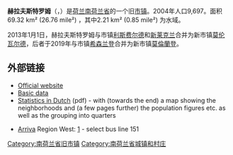 {{Unreferenced|time=2018-08-23T13:02:04+00:00}}
{{Infobox settlement
|name                 = 赫拉夫斯特罗姆
|native_name          = Graafstroom
|image_flag           = Graafstroom flag.svg
|flag_size            = 120x100px
|image_shield         =Coat_of_arms_of_Graafstroom.svg 
|shield_size          = 120x100px
|image_map            = LocatieGraafstroom.png
|mapsize              = 250px
|subdivision_type     = [[世界政區索引|国家]]
|subdivision_name     = {{NL}}
|subdivision_type1    = [[荷蘭省份|省份]]
|subdivision_name1    = [[南荷兰省|南荷兰省]]
|subdivision_type2    = [[市镇_(荷兰)|市镇]]
|subdivision_name2   = [[莫倫蘭登|莫倫蘭登]]
|area_footnotes      = (2006年)
|area_total_km2      = 69.32
|area_land_km2       = 67.11
|area_water_km2      = 2.21
|population_as_of    = 2007年1月1日
|population_note     = 来源：[[荷蘭中央統計局|CBS]], [http://statline.cbs.nl/ Statline].
|settlement_type     = 旧[[市镇_(荷兰)|市镇]]
|population_total    = 9,757
|population_density_km2 = 145
|timezone            = [[欧洲中部时间|CET]]
|utc_offset          = +1
|timezone_DST        = [[欧洲中部夏令时间|CEST]]
|utc_offset_DST      = +2
|coordinates         = {{coord|51.88|N|4.80|E|region:NL|display=inline,title}}
|website             = [https://web.archive.org/web/20021017100858/http://www.graafstroom.nl/ www.graafstroom.nl]
}}
'''赫拉夫斯特罗姆'''（{{lang-nl|Graafstroom}}，{{IPA-fr|ɣraːfˈstroːm|lang|Nl-Graafstroom.ogg}}）是[[荷兰|荷兰]][[南荷兰省|南荷兰省]]的一个旧[[市镇_(荷兰)|市镇]]。2004年人口9,697。面积69.32 km² (26.76 mile²) ，其中2.21 km² (0.85 mile²) 为水域。

2013年1月1日，赫拉夫斯特罗姆与市镇[[利斯费尔德|利斯费尔德]]和[[新莱克兰|新莱克兰]]合并为新市镇[[莫伦瓦尔德|莫伦瓦尔德]]，后者于2019年与市镇[[希森兰登|希森兰登]]合并为新市镇[[莫倫蘭登|莫倫蘭登]]。

==外部链接==
*[https://web.archive.org/web/20021017100858/http://www.graafstroom.nl/ Official website]
*[https://web.archive.org/web/20031205015739/http://www.sdu.nl/staatscourant/gem/gem177zh.htm Basic data]
*[https://web.archive.org/web/20030902121810/http://www.cbs.nl/NL/publicaties/publicaties/nederland-regionaal/gom/2002/pdf/g/Graafstroom.pdf Statistics in Dutch]  (pdf) - with (towards the end) a map showing the neighborhoods and (a few pages further) the population figures etc. as well as the grouping into quarters

*[[阿里法|Arriva]] Region West: [https://web.archive.org/web/20030629221819/http://www.arriva.nl/asp/dienstregeling.asp?dienst=0&regio=0&home=0&onderdeel=0&header=1] - select bus line 151

[[Category:南荷兰省旧市镇|Category:南荷兰省旧市镇]]
[[Category:南荷兰省城镇和村庄|Category:南荷兰省城镇和村庄]]